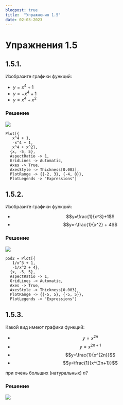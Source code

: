 ```yaml
---
blogpost: true
title:  "Упражнения 1.5"
date: 02-03-2023
---
```

# Упражнения 1.5

## 1.5.1.
Изобразите графики функций:

* $y=x^4 + 1$
* $y=-x^4 + 1$
* $y = x^4 + x^2$

### Решение
![](/_static/vmzeld/graph_1.5.1.svg)

~~~ wl
Plot[{
   x^4 + 1,
   -x^4 + 1,
   x^4 + x^2},
  {x, -5, 5},
  AspectRatio -> 1,
  GridLines -> Automatic,
  Axes -> True,
  AxesStyle -> Thickness[0.003],
  PlotRange -> {{-2, 3}, {-4, 8}},
  PlotLegends -> "Expressions"]
~~~

## 1.5.2.
Изобразите графики функций:

* $$y=\frac{1}{x^3}+1$$
* $$y=-\frac{1}{x^2} + 4$$

### Решение
![](/_static/vmzeld/graph_1.5.2.svg)

~~~ wl
p5d2 = Plot[{
   1/x^3 + 1,
   -1/x^2 + 4},
  {x, -5, 5},
  AspectRatio -> 1,
  GridLines -> Automatic,
  Axes -> True,
  AxesStyle -> Thickness[0.003],
  PlotRange -> {{-5, 5}, {-5, 5}},
  PlotLegends -> "Expressions"]
~~~

## 1.5.3.
Какой вид имеют графики функций:

* $$y=x^{2n}$$
* $$y=x^{2n+1}$$
* $$y=\frac{1}{x^{2n}}$$
* $$y=\frac{1}{x^{2n+1}}$$

при очень больших (натуральных) $n$?

### Решение
![](/_static/vmzeld/graph_1.5.3.svg)
